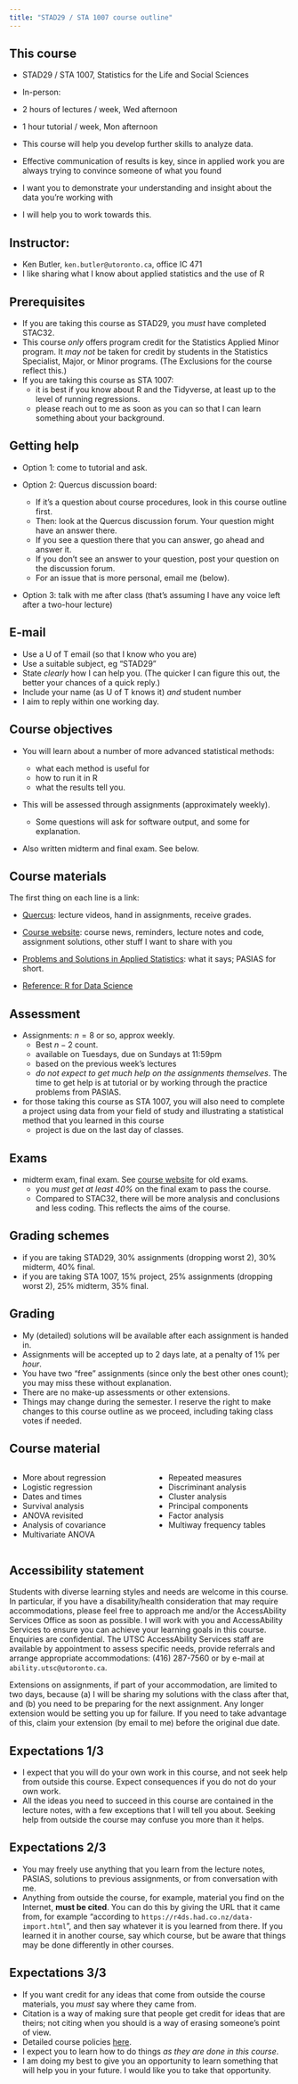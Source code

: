 ```yaml
---
title: "STAD29 / STA 1007 course outline"
---
```


## This course

-   STAD29 / STA 1007, Statistics for the Life and Social Sciences

-   In-person:

   -   2 hours of lectures / week, Wed afternoon
  -   1 hour tutorial / week, Mon afternoon
  -   This course will help you develop further skills to analyze data.
  -   Effective communication of results is key, since in applied work you are always trying to convince someone of what you found
   -   I want you to demonstrate your understanding and insight about the data you're working with  
   -   I will help you to work towards this.

## Instructor:

  -   Ken Butler, `ken.butler@utoronto.ca`, office IC 471
  -   I like sharing what I know about applied statistics and the use of R

## Prerequisites

- If you are taking this course as STAD29, you *must* have completed STAC32.
- This course *only* offers program credit for the Statistics Applied Minor program. It *may not* be taken for credit by students in the Statistics Specialist, Major, or Minor programs. (The Exclusions for the course reflect this.)
- If you are taking this course as STA 1007: 
  - it is best if you know about R and the Tidyverse, at least up to the level of running regressions.
  - please reach out to me as soon as you can so that I can learn something about your background.



## Getting help

-   Option 1: come to tutorial and ask.

-   Option 2: Quercus discussion board:

    -   If it's a question about course procedures, look in this course outline first.
    -   Then: look at the Quercus discussion forum. Your question might have an answer there.
    -   If you see a question there that you can answer, go ahead and answer it.
    -   If you don't see an answer to your question, post your question on the discussion forum.
    -   For an issue that is more personal, email me (below).

- Option 3: talk with me after class (that's assuming I have any voice left after a two-hour lecture)

## E-mail

-   Use a U of T email (so that I know who you are)
-   Use a suitable subject, eg "STAD29" 
-   State *clearly* how I can help you. (The quicker I can figure this out, the better your chances of a quick reply.)
-   Include your name (as U of T knows it) *and* student number
-   I aim to reply within one working day.

## Course objectives

-   You will learn about a number of more advanced statistical methods:
    - what each method is useful for
    - how to run it in R
    - what the results tell you.

-   This will be assessed through assignments (approximately weekly).

    -   Some questions will ask for software output, and some for explanation.

- Also written midterm and final exam. See below.

## Course materials

The first thing on each line is a link:

-   [Quercus](https://q.utoronto.ca/): lecture videos, hand in assignments, receive grades.

-   [Course website](http://ritsokiguess.site/STAD29/): course news, reminders, lecture notes and code, assignment solutions, other stuff I want to share with you

-   [Problems and Solutions in Applied Statistics](http://ritsokiguess.site/pasias/): what it says; PASIAS for short.

-   [Reference: R for Data Science](https://r4ds.had.co.nz/)

## Assessment

-   Assignments: $n = 8$ or so, approx weekly.
    - Best $n-2$ count.
    - available on Tuesdays, due on Sundays at 11:59pm
    - based on the previous week's lectures
    - *do not expect to get much help on the assignments themselves*. The time to get help is at tutorial or by working through the practice problems from PASIAS.
- for those taking this course as STA 1007, you will also need to complete a project using data from your field of study and illustrating a statistical method that you learned in this course
    - project is due on the last day of classes.
    
## Exams
- midterm exam, final exam. See [course website](https://ritsokiguess.site/STAD29/old_exams.html) for old exams. 
    - you *must get at least 40%* on the final exam to pass the course.
    - Compared to STAC32, there will be more analysis and conclusions and less coding. This reflects the aims of the course. 

## Grading schemes

- if you are taking STAD29, 30% assignments (dropping worst 2), 30% midterm, 40% final.
- if you are taking STA 1007, 15% project, 25% assignments (dropping worst 2), 25% midterm, 35% final.

## Grading

-   My (detailed) solutions will be available after each assignment is handed in.
-   Assignments will be accepted up to 2 days late, at a penalty of 1% per *hour*.
-   You have two "free" assignments (since only the best other ones count); you may miss these without explanation. 
-   There are no make-up assessments or other extensions.
-   Things may change during the semester. I reserve the right to make changes to this course outline as we proceed, including taking class votes if needed.



## Course material

:::: {.columns}

::: {.column width="50%"}
- More about regression
- Logistic regression
- Dates and times
- Survival analysis
- ANOVA revisited
- Analysis of covariance
- Multivariate ANOVA
:::

::: {.column width="50%"}
- Repeated measures
- Discriminant analysis
- Cluster analysis
- Principal components
- Factor analysis
- Multiway frequency tables
:::

::::


## Accessibility statement {.scrollable}

Students with diverse learning styles and needs are welcome in this course. In particular, if you have a disability/health consideration that may require accommodations, please feel free to approach me and/or the AccessAbility Services Office as soon as possible. I will work with you and AccessAbility Services to ensure you can achieve your learning goals in this course. Enquiries are confidential. The UTSC AccessAbility Services staff are available by appointment to assess specific needs, provide referrals and arrange appropriate accommodations: (416) 287-7560 or by e-mail at `ability.utsc@utoronto.ca`.

Extensions on assignments, if part of your accommodation, are limited to two days, because (a) I will be sharing my solutions with the class after that, and (b) you need to be preparing for the next assignment. Any longer extension would be setting you up for failure. If you need to take advantage of this, claim your extension (by email to me) before the original due date.

## Expectations 1/3

-   I expect that you will do your own work in this course, and not seek help from outside this course. Expect consequences if you do not do your own work. 
-   All the ideas you need to succeed in this course are contained in the lecture notes, with a few exceptions that I will tell you about. Seeking help from outside the course may confuse you more than it helps.

## Expectations 2/3

-   You may freely use anything that you learn from the lecture notes, PASIAS, solutions to previous assignments, or from conversation with me.
-   Anything from outside the course, for example, material you find on the Internet, **must be cited**. You can do this by giving the URL that it came from, for example "according to `https://r4ds.had.co.nz/data-import.html`", and then say whatever it is you learned from there. If you learned it in another course, say which course, but be aware that things may be done differently in other courses.

## Expectations 3/3

-   If you want credit for any ideas that come from outside the course materials, you *must* say where they came from.
-   Citation is a way of making sure that people get credit for ideas that are theirs; not citing when you should is a way of erasing someone's point of view.
-   Detailed course policies [here](policies.pdf).
-   I expect you to learn how to do things *as they are done in this course*. 
-   I am doing my best to give you an opportunity to learn something that will help you in your future. I would like you to take that opportunity.


